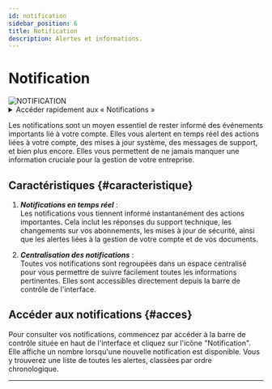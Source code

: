 ```yaml
---
id: notification
sidebar_position: 6
title: Notification
description: Alertes et informations.
---
```

 

# <i class="fas fa-bell"></i> Notification
<img src="/img/docs/notif.png" alt="NOTIFICATION" className={styles.docsImg} />

<details>
  <summary>Accéder rapidement aux « Notifications »</summary>

  Pour accéder rapidement aux notificationse, saisissez simplement dans la barre de recherche un mot-clé de recherche pour trouver la section sans naviguer manuellement dans les menus.

  Voici une *[liste](/docs/act/controle/search)* – none exhaustive – des mots clés de recherches pris en charge.
</details>

Les notifications sont un moyen essentiel de rester informé des événements importants lié à votre compte. Elles vous alertent en temps réel des actions liées à votre compte, des mises à jour système, des messages de support, et bien plus encore. Elles vous permettent de ne jamais manquer une information cruciale pour la gestion de votre entreprise.

## Caractéristiques \{#caracteristique}
1. ***Notifications en temps réel*** :  
   Les notifications vous tiennent informé instantanément des actions importantes. Cela inclut les réponses du support technique, les changements sur vos abonnements, les mises à jour de sécurité, ainsi que les alertes liées à la gestion de votre compte et de vos documents.

2. ***Centralisation des notifications*** :  
   Toutes vos notifications sont regroupées dans un espace centralisé pour vous permettre de suivre facilement toutes les informations pertinentes. Elles sont accessibles directement depuis la barre de contrôle de l'interface.


## Accéder aux notifications \{#acces}
Pour consulter vos notifications, commencez par accéder à la barre de contrôle située en haut de l'interface et cliquez sur l'icône <i class="fas fa-bell"></i> "Notification". Elle affiche un nombre lorsqu'une nouvelle notification est disponible. Vous y trouverez une liste de toutes les alertes, classées par ordre chronologique.

---

<Feedback />